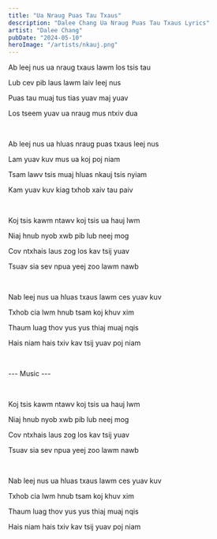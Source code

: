 ```yaml
---
title: "Ua Nraug Puas Tau Txaus"
description: "Dalee Chang Ua Nraug Puas Tau Txaus Lyrics"
artist: "Dalee Chang"
pubDate: "2024-05-10"
heroImage: "/artists/nkauj.png"
---
```


Ab leej nus ua nraug txaus lawm los tsis tau

Lub cev pib laus lawm laiv leej nus

Puas tau muaj tus tias yuav maj yuav

Los tseem yuav ua nraug mus ntxiv dua

<br />

Ab leej nus ua hluas nraug puas txaus leej nus

Lam yuav kuv mus ua koj poj niam

Tsam lawv tsis muaj hluas nkauj tsis nyiam

Kam yuav kuv kiag txhob xaiv tau paiv

<br />

Koj tsis kawm ntawv koj tsis ua hauj lwm

Niaj hnub nyob xwb pib lub neej mog

Cov ntxhais laus zog los kav tsij yuav

Tsuav sia sev npua yeej zoo lawm nawb

<br />

Nab leej nus ua hluas txaus lawm ces yuav kuv

Txhob cia lwm hnub tsam koj khuv xim

Thaum luag thov yus yus thiaj muaj nqis

Hais niam hais txiv kav tsij yuav poj niam

<br />

--- Music ---

<br />

Koj tsis kawm ntawv koj tsis ua hauj lwm

Niaj hnub nyob xwb pib lub neej mog

Cov ntxhais laus zog los kav tsij yuav

Tsuav sia sev npua yeej zoo lawm nawb

<br />

Nab leej nus ua hluas txaus lawm ces yuav kuv

Txhob cia lwm hnub tsam koj khuv xim

Thaum luag thov yus yus thiaj muaj nqis

Hais niam hais txiv kav tsij yuav poj niam
